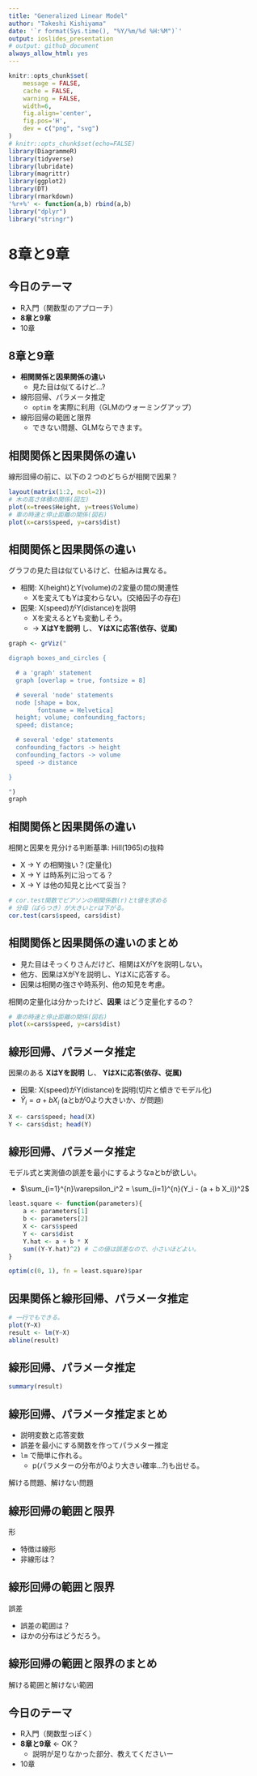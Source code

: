 ```yaml
---
title: "Generalized Linear Model"
author: "Takeshi Kishiyama"
date: '`r format(Sys.time(), "%Y/%m/%d %H:%M")`'
output: ioslides_presentation
# output: github_document
always_allow_html: yes
---
```


```r
knitr::opts_chunk$set(
    message = FALSE,
    cache = FALSE,
    warning = FALSE,
    width=6,
    fig.align='center',
    fig.pos='H',
    dev = c("png", "svg")
)
# knitr::opts_chunk$set(echo=FALSE)
library(DiagrammeR)
library(tidyverse)
library(lubridate)
library(magrittr)
library(ggplot2)
library(DT)
library(rmarkdown)
'%r+%' <- function(a,b) rbind(a,b)
library("dplyr")
library("stringr")
```

# **8章と9章**

## 今日のテーマ

* R入門（関数型のアプローチ）
* **8章と9章**
* 10章
    
## 8章と9章

* **相関関係と因果関係の違い**
    * 見た目は似てるけど...?
* 線形回帰、パラメータ推定
    * `optim` を実際に利用（GLMのウォーミングアップ）
* 線形回帰の範囲と限界
    * できない問題、GLMならできます。

## 相関関係と因果関係の違い

線形回帰の前に、以下の２つのどちらが相関で因果？

```r
layout(matrix(1:2, ncol=2)) 
# 木の高さ体積の関係(図左)
plot(x=trees$Height, y=trees$Volume)
# 車の時速と停止距離の関係(図右)
plot(x=cars$speed, y=cars$dist)
```

## 相関関係と因果関係の違い

グラフの見た目は似ているけど、仕組みは異なる。

* 相関: X(height)とY(volume)の2変量の間の関連性
    * Xを変えてもYは変わらない。(交絡因子の存在)
* 因果: X(speed)がY(distance)を説明
    * Xを変えるとYも変動しそう。
    * $\to$ **XはYを説明** し、 **YはXに応答(依存、従属)**

```r
graph <- grViz("

digraph boxes_and_circles {

  # a 'graph' statement
  graph [overlap = true, fontsize = 8]

  # several 'node' statements
  node [shape = box,
        fontname = Helvetica]
  height; volume; confounding_factors;
  speed; distance;

  # several 'edge' statements
  confounding_factors -> height
  confounding_factors -> volume
  speed -> distance

}

")
graph
```

## 相関関係と因果関係の違い {.smaller}

相関と因果を見分ける判断基準: Hill(1965)の抜粋

* X $\to$ Y の相関強い？(定量化)
* X $\to$ Y は時系列に沿ってる？
* X $\to$ Y は他の知見と比べて妥当？

```r
# cor.test関数でピアソンの相関係数(r)とt値を求める
# 分母（ばらつき）が大きいとrは下がる。
cor.test(cars$speed, cars$dist)
```

## 相関関係と因果関係の違いのまとめ

* 見た目はそっくりさんだけど、相関はXがYを説明しない。
* 他方、因果はXがYを説明し、YはXに応答する。
* 因果は相関の強さや時系列、他の知見を考慮。

相関の定量化は分かったけど、**因果** はどう定量化するの？

```r
# 車の時速と停止距離の関係(図右)
plot(x=cars$speed, y=cars$dist)
```

## 線形回帰、パラメータ推定

因果のある **XはYを説明** し、 **YはXに応答(依存、従属)**

* 因果: X(speed)がY(distance)を説明(切片と傾きでモデル化)
* $\hat{Y}_i = a + b X_i$ (aとbが0より大きいか、が問題)

```r
X <- cars$speed; head(X)
Y <- cars$dist; head(Y)
```


## 線形回帰、パラメータ推定

モデル式と実測値の誤差を最小にするようなaとbが欲しい。

* $\sum_{i=1}^{n}\varepsilon_i^2 = \sum_{i=1}^{n}(Y_i - (a + b X_i))^2$
    
```r
least.square <- function(parameters){
    a <- parameters[1]
    b <- parameters[2]
    X <- cars$speed
    Y <- cars$dist
    Y.hat <- a + b * X
    sum((Y-Y.hat)^2) # この値は誤差なので、小さいほどよい。
}

optim(c(0, 1), fn = least.square)$par
```

## 因果関係と線形回帰、パラメータ推定

```r
# 一行でもできる。
plot(Y~X)
result <- lm(Y~X)
abline(result)
```

## 線形回帰、パラメータ推定 {.smaller}

```r
summary(result)
```


## 線形回帰、パラメータ推定まとめ

* 説明変数と応答変数
* 誤差を最小にする関数を作ってパラメター推定
* `lm` で簡単に作れる。
    * p(パラメターの分布が0より大きい確率...?)も出せる。

解ける問題、解けない問題

## 線形回帰の範囲と限界

形

* 特徴は線形
* 非線形は？

## 線形回帰の範囲と限界

誤差

* 誤差の範囲は？
* ほかの分布はどうだろう。

## 線形回帰の範囲と限界のまとめ

解ける範囲と解けない範囲

## 今日のテーマ

* R入門（関数型っぽく）
* **8章と9章** $\gets$ OK？
    * 説明が足りなかった部分、教えてくださいー
* 10章
